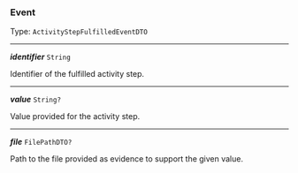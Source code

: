 


### Event

Type: `ActivityStepFulfilledEventDTO`

---

***identifier*** `String`

Identifier of the fulfilled activity step.



---

***value*** `String?`

Value provided for the activity step.



---

***file*** `FilePathDTO?`

Path to the file provided as evidence to support the given value.



